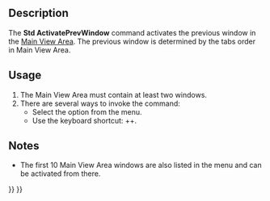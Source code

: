 <languages/>
<translate>

<!--T:1-->
{{Docnav
|[[Std_ActivateNextWindow|ActivateNextWindow]]
|[[Std_TileWindows|TileWindows]]
|[[Std_Windows_Menu|Std Windows Menu]]
|IconL=Std_ActivateNextWindow.svg
|IconR=Std_TileWindows.svg
|IconC=Freecad.svg
}}

<!--T:2-->
{{GuiCommand
|Name=Std ActivatePrevWindow
|MenuLocation=Windows → Previous
|Workbenches=All
|Shortcut={{KEY|Ctrl}}+{{KEY|Shift}}+{{KEY|Tab}}
|SeeAlso=[[Std_ActivateNextWindow|Std ActivateNextWindow]], [[Std_Windows|Std Windows]]
}}

==Description== <!--T:3-->

<!--T:4-->
The '''Std ActivatePrevWindow''' command activates the previous window in the [[Main_View_Area|Main View Area]]. The previous window is determined by the tabs order in Main View Area.

==Usage== <!--T:5-->

<!--T:6-->
# The Main View Area must contain at least two windows.
# There are several ways to invoke the command:
#* Select the {{MenuCommand|Windows → [[Image:Std_ActivatePrevWindow.svg|16px]] Previous}} option from the menu.
#* Use the keyboard shortcut: {{KEY|Ctrl}}+{{KEY|Shift}}+{{KEY|Tab}}.

==Notes== <!--T:7-->

<!--T:8-->
* The first 10 Main View Area windows are also listed in the {{MenuCommand|Windows}} menu and can be activated from there.


<!--T:9-->
{{Docnav
|[[Std_ActivateNextWindow|ActivateNextWindow]]
|[[Std_TileWindows|TileWindows]]
|[[Std_Windows_Menu|Std Windows Menu]]
|IconL=Std_ActivateNextWindow.svg
|IconR=Std_TileWindows.svg
|IconC=Freecad.svg
}}

</translate>
{{Std_Base_navi{{#translation:}}}}
{{Userdocnavi{{#translation:}}}}